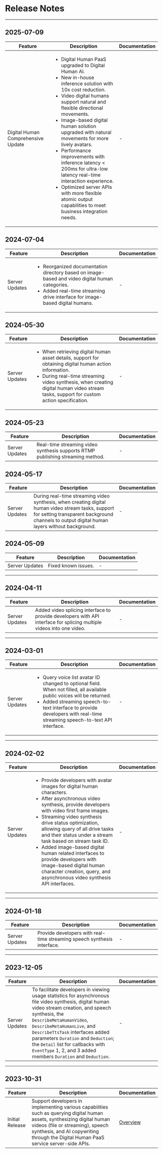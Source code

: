 # Release Notes

- - -

## 2025-07-09

| Feature | Description | Documentation |
|---------|---------|---------|
| Digital Human Comprehensive Update | <ul><li>Digital Human PaaS upgraded to Digital Human AI.</li><li>New in-house inference solution with 10x cost reduction.</li><li>Video digital humans support natural and flexible directional movements.</li><li>Image-based digital human solution upgraded with natural movements for more lively avatars.</li><li>Performance improvements with inference latency < 200ms for ultra-low latency real-time interaction experience.</li><li>Optimized server APIs with more flexible atomic output capabilities to meet business integration needs.</li></ul> | - |

## 2024-07-04

| Feature | Description | Documentation |
|---------|---------|---------|
| Server Updates | <ul><li>Reorganized documentation directory based on image-based and video digital human categories.</li><li>Added real-time streaming drive interface for image-based digital humans.</li></ul> | - |


## 2024-05-30

| Feature | Description | Documentation |
|---------|---------|---------|
| Server Updates | <ul><li>When retrieving digital human asset details, support for obtaining digital human action information.</li><li>During real-time streaming video synthesis, when creating digital human video stream tasks, support for custom action specification.</li></ul> | - | 2024-05-30 |

## 2024-05-23

| Feature | Description | Documentation |
|---------|---------|---------|
| Server Updates | Real-time streaming video synthesis supports RTMP publishing streaming method. | - | 

## 2024-05-17

| Feature | Description | Documentation |
|---------|---------|---------|
| Server Updates | During real-time streaming video synthesis, when creating digital human video stream tasks, support for setting transparent background channels to output digital human layers without background. | - |

## 2024-05-09

| Feature | Description | Documentation |
|---------|---------|---------|
| Server Updates | Fixed known issues. | - |

---

## 2024-04-11

| Feature | Description | Documentation |
|---------|---------|---------|
| Server Updates | Added video splicing interface to provide developers with API interface for splicing multiple videos into one video. | - |

---

## 2024-03-01

| Feature | Description | Documentation |
|---------|---------|---------|
| Server Updates | <ul><li>Query voice list avatar ID changed to optional field. When not filled, all available public voices will be returned.</li><li>Added streaming speech-to-text interface to provide developers with real-time streaming speech-to-text API interface.</li></ul> | - |

---

## 2024-02-02

| Feature | Description | Documentation |
|---------|---------|---------|
| Server Updates | <ul><li>Provide developers with avatar images for digital human characters.</li><li>After asynchronous video synthesis, provide developers with video first frame images.</li><li>Streaming video synthesis drive status optimization, allowing query of all drive tasks and their status under a stream task based on stream task ID.</li><li>Added image-based digital human related interfaces to provide developers with image-based digital human character creation, query, and asynchronous video synthesis API interfaces.</li></ul> | - |

---

## 2024-01-18

| Feature | Description | Documentation |
|---------|---------|---------|
| Server Updates | Provide developers with real-time streaming speech synthesis interface. | - |

---

## 2023-12-05

| Feature | Description | Documentation |
|---------|---------|---------|
| Server Updates | To facilitate developers in viewing usage statistics for asynchronous file video synthesis, digital human video stream creation, and speech synthesis, the `DescribeMetaHumanVideo`, `DescribeMetaHumanLive`, and `DescribeTtsTask` interfaces added parameters `Duration` and `Deduction`; the `Detail` list for callbacks with `EventType` 1, 2, and 3 added members `Duration` and `Deduction`. | - |

---

## 2023-10-31

| Feature | Description | Documentation |
|---------|---------|---------|
| Initial Release | Support developers in implementing various capabilities such as querying digital human assets, synthesizing digital human videos (file or streaming), speech synthesis, and AI copywriting through the Digital Human PaaS service server-side APIs. | [Overview](./overview.mdx) |
